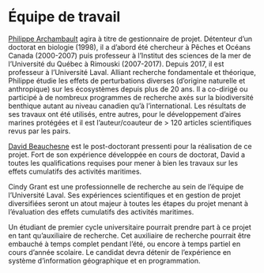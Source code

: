 # Équipe de travail

<a href="https://www.bio.ulaval.ca/departement-et-professeurs/professeurs-et-personnel/professeurs/fiche/show/archambault-philippe/" target="_blank">Philippe Archambault</a>
agira à titre de gestionnaire de projet. Détenteur d’un doctorat en biologie (1998), il a d’abord été chercheur à Pêches et Océans Canada (2000-2007) puis professeur à l’Institut des sciences de la mer de l’Université du Québec à Rimouski (2007-2017). Depuis 2017, il est professeur à l’Université Laval. Alliant recherche fondamentale et théorique, Philippe étudie les effets de perturbations diverses (d’origine naturelle et anthropique) sur les écosystèmes depuis plus de 20 ans. Il a co-dirigé ou participé à de nombreux programmes de recherche axés sur la biodiversité benthique autant au niveau canadien qu’à l’international. Les résultats de ses travaux ont été utilisés, entre autres, pour le développement d’aires marines protégées et il est l’auteur/coauteur de > 120 articles scientifiques revus par les pairs.

<a href="http://chone2.ca/people/david-beauchesne/" target="_black">David Beauchesne</a>
est le post-doctorant pressenti pour la réalisation de ce projet. Fort de son expérience développée en cours de doctorat, David a toutes les qualifications requises pour mener à bien les travaux sur les effets cumulatifs des activités maritimes.

Cindy Grant est une professionnelle de recherche au sein de l’équipe de l’Université Laval. Ses expériences scientifiques et en gestion de projet diversifiées seront un atout majeur à toutes les étapes du projet menant à l’évaluation des effets cumulatifs des activités maritimes.

Un étudiant de premier cycle universitaire pourrait prendre part à ce projet en tant qu’auxiliaire de recherche. Cet auxiliaire de recherche pourrait être embauché à temps complet pendant l’été, ou encore à temps partiel en cours d’année scolaire. Le candidat devra détenir de l’expérience en système d’information géographique et en programmation.
